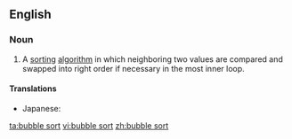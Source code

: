 ==English==

===Noun===
{{en-noun|head=[[bubble]] [[sort]]}}

# {{label|en|computing}} A [[sort]]ing [[algorithm]] in which neighboring two values are compared and swapped into right order if necessary in the most inner loop.

====Translations====
{{trans-top|sorting algorithm}}
* Japanese: {{t|ja|バブルソート|tr=baburu sōto}}
{{trans-mid}}
{{trans-bottom}}

[[ta:bubble sort]]
[[vi:bubble sort]]
[[zh:bubble sort]]